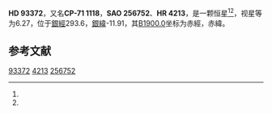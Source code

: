 {{Starbox begin
| name = HD 93372
}}
{{Starbox observe
| epoch = [[J2000.0|J2000.0]]
| constell = {{星座名待查}}<ref name=SIMBAD>{{cite web
 | url=http://simbad.u-strasbg.fr/simbad/sim-id?Ident=HR+4213
 | title=Pulsating variable Star
 | publisher=Centre de Données astronomiques de Strasbourg
 | work=SIMBAD
 | accessdate=2012-07-13
 | archive-date=2016-03-17
 | archive-url=https://web.archive.org/web/20160317090910/http://simbad.u-strasbg.fr/simbad/sim-id?Ident=HR+4213
 | dead-url=no
 }}</ref><ref name=DATA>{{cite web
 | url=http://vizier.u-strasbg.fr/viz-bin/VizieR-5?-out.add=.&-source=5050&-corr=PK=HR&-out.max=9999&HR=4213
 | title=VizieR Detailed Page
 | accessdate=2012-07-13
 | archive-date=2019-02-16
 | archive-url=https://web.archive.org/web/20190216122341/http://vizier.u-strasbg.fr/viz-bin/VizieR-5?-out.add=.&-source=5050&-corr=PK=HR&-out.max=9999&HR=4213
 | dead-url=no
 }}</ref>
| 星官 = 
| ra = {{RA|10|44|26.5}}<ref name=SIMBAD /><ref name=DATA />
| dec = {{DEC|-72|26|38}}<ref name=SIMBAD /><ref name=DATA />
| appmag_v = 6.27<ref name=SIMBAD /><ref name=DATA />
}}
{{Starbox character
| class = F6V<ref name=SIMBAD /><ref name=DATA />
| b-v = 0.49<ref name=SIMBAD /><ref name=DATA />
| u-b = 0.01<ref name=SIMBAD /><ref name=DATA />
| r-i = <ref name=SIMBAD /><ref name=DATA />
| variable = 
}}
{{Starbox astrometry
| radial_v = 0.01
| prop_mo_ra = 19
| parallax = 
| p_error = 
}}
{{Starbox catalog
| names =CP-71 1118，[[SAO星表|SAO]] 256752，[[HD星表|HD]] 93372，[[HR星表|HR]] 4213}}
{{Starbox reference |Simbad=HR+4213}}
{{Starbox end}}

'''HD 93372'''，又名'''CP-71 1118'''，'''SAO 256752'''、'''HR 4213'''，是一颗恒星<ref name=SIMBAD /><ref name=DATA />，视星等为6.27，位于[[銀道座標系|銀經]]293.6，[[銀道座標系|銀緯]]-11.91，其[[B1900.0|B1900.0]]坐标为赤經{{RA|10|41|39.9}}，赤緯{{DEC|-71|-11.91|9}}。

== 参考文献 ==
{{reflist}}

{{star-stub}}

[[Category:HD和HDE天體|93372]]
[[Category:HR天體|4213]]
[[Category:SAO天體|256752]]
